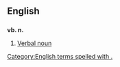 ==English==

==={{abbreviation-old|en}}===
'''vb. n.'''

# {{context|grammar|lang=en}} [[verbal noun|Verbal noun]]
[[Category:English terms spelled with .]]